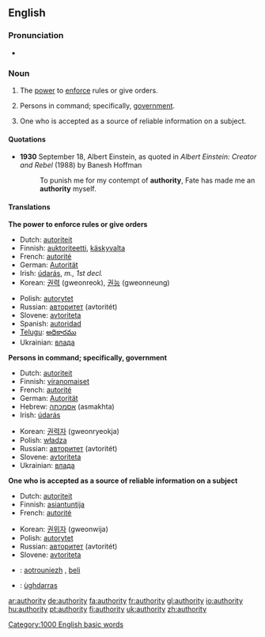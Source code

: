 ==English==

{{rank|terrible|Tom|author|859|authority|pleasant|forget|break}}

===Pronunciation===
*{{audio|en-us-authority.ogg|Audio (US)}}

===Noun===
{{en-noun|authorit|ies|-}}

# {{uncountable}} The [[power]] to [[enforce]] rules or give orders.
# {{cattag|used in singular or plural form}} Persons in command; specifically, [[government]].
# {{countable}} One who is accepted as a source of reliable information on a subject.

====Quotations====
*'''1930''' September 18, Albert Einstein, as quoted in ''Albert Einstein: Creator and Rebel'' (1988) by Banesh Hoffman
*:To punish me for my contempt of '''authority''', Fate has made me an '''authority''' myself.

====Translations====
'''The power to enforce rules or give orders'''
{{top}}
*Dutch: [[autoriteit]] {{f}}
*Finnish: [[auktoriteetti]], [[käskyvalta]]
*French: [[autorité]] {{f}}
*German: [[Autorität]] {{f}}
*Irish: [[údarás]], ''m., 1st decl.''
*Korean: [[권력]] (gweonreok), [[권능]] (gweonneung)
{{mid}}
*Polish: [[autorytet]] {{m}}
*Russian: [[авторитет]] (avtoritét) {{m}}
*Slovene: [[avtoriteta]] {{f}}
*Spanish: [[autoridad]] {{f}}
*[[Telugu]]: [[అధికారము]]
*Ukrainian: [[влада]] {{f}}
{{bottom}}

'''Persons in command; specifically, government'''
{{top}}
*Dutch: [[autoriteit]] {{f}}
*Finnish: [[viranomaiset]]
*French: [[autorité]] {{f}}
*German: [[Autorität]] {{f}}
*Hebrew: [[אסמכתה]] (asmakhta) {{f}}
*Irish: [[údarás]]
{{mid}}
*Korean: [[권력자]] (gweonryeokja)
*Polish: [[władza]] {{f}}
*Russian: [[авторитет]] (avtoritét) {{m}}
*Slovene: [[avtoriteta]] {{f}}
*Ukrainian: [[влада]] {{f}}
{{bottom}}

'''One who is accepted as a source of reliable information on a subject'''
{{top}}
*Dutch: [[autoriteit]] {{f}}
*Finnish: [[asiantuntija]]
*French: [[autorité]] {{f}}
{{mid}}
*Korean: [[권위자]] (gweonwija)
*Polish: [[autorytet]] {{m}}
*Russian: [[авторитет]] (avtoritét) {{m}}
*Slovene: [[avtoriteta]] {{f}}
{{bottom}}

{{checktrans}}
*{{ttbc|Breton}}: [[aotrouniezh]] {{f}}, [[beli]] {{f}}
*{{ttbc|Scottish Gaelic}}: [[ùghdarras]]

[[Category:1000 English basic words]]

[[ar:authority]]
[[de:authority]]
[[fa:authority]]
[[fr:authority]]
[[gl:authority]]
[[io:authority]]
[[hu:authority]]
[[pt:authority]]
[[fi:authority]]
[[uk:authority]]
[[zh:authority]]
